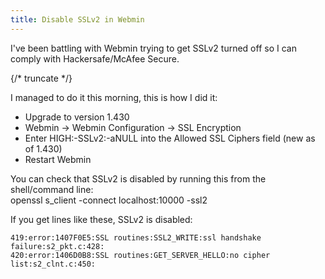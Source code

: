 ```yaml
---
title: Disable SSLv2 in Webmin
---
```

I've been battling with Webmin trying to get SSLv2 turned off so I can comply with Hackersafe/McAfee Secure. 

{/* truncate */}

I managed to do it this morning, this is how I did it:  

- Upgrade to version 1.430
- Webmin -> Webmin Configuration -> SSL Encryption
- Enter HIGH:-SSLv2:-aNULL into the Allowed SSL Ciphers field (new as of 1.430)
- Restart Webmin  

You can check that SSLv2 is disabled by running this from the shell/command line:<br />
openssl s_client -connect localhost:10000 -ssl2  

If you get lines like these, SSLv2 is disabled:
```
419:error:1407F0E5:SSL routines:SSL2_WRITE:ssl handshake failure:s2_pkt.c:428:
420:error:1406D0B8:SSL routines:GET_SERVER_HELLO:no cipher list:s2_clnt.c:450:  
```

